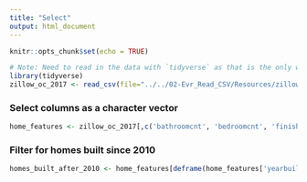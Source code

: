 ```yaml
---
title: "Select"
output: html_document
---
```


```r
knitr::opts_chunk$set(echo = TRUE)
```

```r
# Note: Need to read in the data with `tidyverse` as that is the only way to make it availabe when knitting R markdown to HTML
library(tidyverse)
zillow_oc_2017 <- read_csv(file="../../02-Evr_Read_CSV/Resources/zillow_orange_county_2017.csv")
```

### Select columns as a character vector

```r
home_features <- zillow_oc_2017[,c('bathroomcnt', 'bedroomcnt', 'finishedsquarefeet', 'garagecarcnt', 'lotsizesquarefeet', 'regionidzip', 'yearbuilt', 'taxvaluedollarcnt', 'homevalue')]
```

### Filter for homes built since 2010

```r
homes_built_after_2010 <- home_features[deframe(home_features['yearbuilt']) > 2010,] 
```

